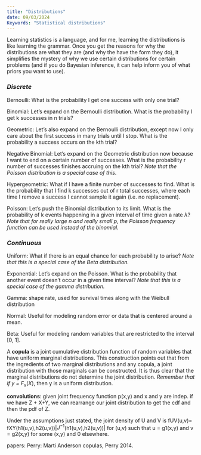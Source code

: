 ```yaml
---
title: "Distributions"
date: 09/03/2024
Keywords: "Statistical distributions"
---
```


Learning statistics is a language, and for me, learning the distributions is like learning the grammar. Once you get the reasons for why the distributions are what they are (and why the have the form they do), it simplifies the mystery of why we use certain distributions for certain problems (and if you do Bayesian inference, it can help inform you of what priors you want to use).

### *Discrete*

Bernoulli: What is the probability I get one success with only one trial?

Binomial: Let's expand on the Bernoulli distribution. What is the probability I get k successes in n trials?

Geometric: Let's also expand on the Bernoulli distribution, except now I only care about the first success in many trials until I stop. What is the probability a success occurs on the kth trial?

Negative Binomial: Let's expand on the Geometric distribution now because I want to end on a certain number of successes. What is the probability r number of successes finishes accruing on the kth trial? *Note that the Poisson distribution is a special case of this*.

Hypergeometric: What if I have a finite number of successes to find. What is the probability that I find k successes out of r total successes, where each time I remove a success I cannot sample it again (i.e. no replacement).

Poisson: Let's push the Binomial distribution to its limit. What is the probability of k events happening in a given interval of time given a rate $\lambda$? *Note that for really large n and really small p, the Poisson frequency function can be used instead of the binomial.*

### *Continuous*

Uniform: What if there is an equal chance for each probability to arise? *Note that this is a special case of the Beta distribution.*

Exponential: Let's expand on the Poisson. What is the probability that another event doesn't occur in a given time interval? *Note that this is a special case of the gamma distribution.*

Gamma: shape rate, used for survival times along with the Weibull distribution

Normal: Useful for modeling random error or data that is centered around a mean.

Beta: Useful for modeling random variables that are restricted to the interval \[0, 1\].

A **copula** is a joint cumulative distribution function of random variables that have
uniform marginal distributions. This construction points out that from the ingredients of two marginal distributions and any copula, a joint distribution with those marginals can be constructed. It is
thus clear that the marginal distributions do not determine the joint distribution. *Remember that if y =* $F_x(X)$, then y is a uniform distribution.

**convolutions**: given joint frequency function p(x,y) and x and y are indep. if we have Z + X+Y, we can rearrange our joint distribution to get the cdf and then the pdf of Z.

Under the assumptions just stated, the joint density of U and V is fUV(u,v)= fXY(h1(u,v),h2(u,v))\|$J^{-1}$(h1(u,v),h2(u,v))\| for (u,v) such that u = g1(x,y) and v = g2(x,y) for some (x,y) and 0 elsewhere.

papers: Perry: Marti Anderson copulas, Perry 2014.

